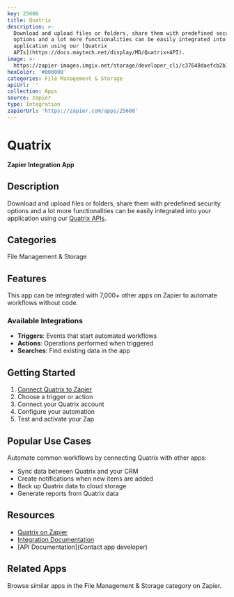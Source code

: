 ```yaml
---
key: 25608
title: Quatrix
description: >-
  Download and upload files or folders, share them with predefined security
  options and a lot more functionalities can be easily integrated into your
  application using our [Quatrix
  APIs](https://docs.maytech.net/display/MD/Quatrix+API).
image: >-
  https://zapier-images.imgix.net/storage/developer_cli/c37648daefcb2b1ccec77c2c7e6b4635.png?auto=format%2Ccompress&ixlib=python-3.0.0&q=50
hexColor: '#000000'
categories: File Management & Storage
apiUrl: ''
collection: Apps
source: zapier
type: Integration
zapierUrl: 'https://zapier.com/apps/25608'
---
```

# Quatrix

**Zapier Integration App**

## Description

Download and upload files or folders, share them with predefined security options and a lot more functionalities can be easily integrated into your application using our [Quatrix APIs](https://docs.maytech.net/display/MD/Quatrix+API).

## Categories

File Management & Storage

## Features

This app can be integrated with 7,000+ other apps on Zapier to automate workflows without code.

### Available Integrations

- **Triggers**: Events that start automated workflows
- **Actions**: Operations performed when triggered
- **Searches**: Find existing data in the app

## Getting Started

1. [Connect Quatrix to Zapier](https://zapier.com/apps/25608)
2. Choose a trigger or action
3. Connect your Quatrix account
4. Configure your automation
5. Test and activate your Zap

## Popular Use Cases

Automate common workflows by connecting Quatrix with other apps:

- Sync data between Quatrix and your CRM
- Create notifications when new items are added
- Back up Quatrix data to cloud storage
- Generate reports from Quatrix data

## Resources

- [Quatrix on Zapier](https://zapier.com/apps/25608)
- [Integration Documentation](https://zapier.com/apps/25608/integrations)
- [API Documentation](Contact app developer)

## Related Apps

Browse similar apps in the File Management & Storage category on Zapier.
